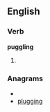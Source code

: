 
==English==

===Verb===
'''puggling'''

# {{present participle of|[[puggle]]}}

===Anagrams===
* {{alphagram|gggilnpu}}
* [[plugging#English|plugging]]